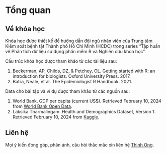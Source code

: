 # Tổng quan {.unnumbered}

## Về khóa học

Khóa học được thiết kế để hướng dẫn đội ngũ nhân viên của Trung tâm Kiểm soát bệnh tật Thành phố Hồ Chí Minh (HCDC) trong series "Tập huấn về Phân tích dữ liệu sử dụng phần mềm R và Nghiên cứu khoa học".

Cấu trúc khóa học được tham khảo từ các tài liệu sau:

1. Beckerman, AP, Childs, DZ, & Petchey, OL. Getting started with R: an introduction for biologists. Oxford University Press. 2017.
2. Batra, Neale, et al. The Epidemiologist R Handbook. 2021.

Data cho bài tập và ví dụ được tham khảo từ các nguồn sau:

1. World Bank. GDP per capita (current US$). Retrieved February 10, 2024 from [World Bank Open Data](https://data.worldbank.org/indicator/NY.GDP.PCAP.CD).
2. Laksika Tharmalingam. Health and Demographics Dataset, Version 1. Retrieved February 10, 2024 from [Kaggle](https://www.kaggle.com/datasets/uom190346a/health-and-demographics-dataset).

## Liên hệ

Mọi ý kiến đóng góp, phản ánh, câu hỏi thắc mắc xin liên hệ [Thinh Ong](https://drthinhong.com/).
